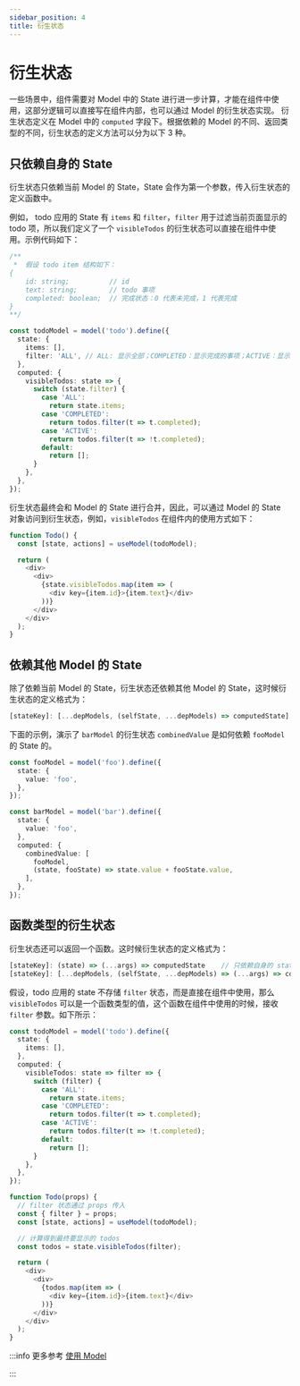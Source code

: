 ```yaml
---
sidebar_position: 4
title: 衍生状态
---
```

# 衍生状态

一些场景中，组件需要对 Model 中的 State 进行进一步计算，才能在组件中使用，这部分逻辑可以直接写在组件内部，也可以通过 Model 的衍生状态实现。
衍生状态定义在 Model 中的 `computed` 字段下。根据依赖的 Model 的不同、返回类型的不同，衍生状态的定义方法可以分为以下 3 种。

## 只依赖自身的 State

衍生状态只依赖当前 Model 的 State，State 会作为第一个参数，传入衍生状态的定义函数中。

例如， todo 应用的 State 有 `items` 和 `filter`，`filter` 用于过滤当前页面显示的 todo 项，所以我们定义了一个 `visibleTodos` 的衍生状态可以直接在组件中使用。示例代码如下：

```ts
/**
 *  假设 todo item 结构如下：
{
    id: string;          // id
    text: string;        // todo 事项
    completed: boolean;  // 完成状态：0 代表未完成，1 代表完成
}
**/

const todoModel = model('todo').define({
  state: {
    items: [],
    filter: 'ALL', // ALL: 显示全部；COMPLETED：显示完成的事项；ACTIVE：显示未完成的事项
  },
  computed: {
    visibleTodos: state => {
      switch (state.filter) {
        case 'ALL':
          return state.items;
        case 'COMPLETED':
          return todos.filter(t => t.completed);
        case 'ACTIVE':
          return todos.filter(t => !t.completed);
        default:
          return [];
      }
    },
  },
});
```

衍生状态最终会和 Model 的 State 进行合并，因此，可以通过 Model 的 State 对象访问到衍生状态，例如，`visibleTodos` 在组件内的使用方式如下：

```ts
function Todo() {
  const [state, actions] = useModel(todoModel);

  return (
    <div>
      <div>
        {state.visibleTodos.map(item => (
          <div key={item.id}>{item.text}</div>
        ))}
      </div>
    </div>
  );
}
```

## 依赖其他 Model 的 State

除了依赖当前 Model 的 State，衍生状态还依赖其他 Model 的 State，这时候衍生状态的定义格式为：

```ts
[stateKey]: [...depModels, (selfState, ...depModels) => computedState]
```

下面的示例，演示了 `barModel` 的衍生状态 `combinedValue` 是如何依赖 `fooModel` 的 State 的。

```ts
const fooModel = model('foo').define({
  state: {
    value: 'foo',
  },
});

const barModel = model('bar').define({
  state: {
    value: 'foo',
  },
  computed: {
    combinedValue: [
      fooModel,
      (state, fooState) => state.value + fooState.value,
    ],
  },
});
```

## 函数类型的衍生状态

衍生状态还可以返回一个函数。这时候衍生状态的定义格式为：

```ts
[stateKey]: (state) => (...args) => computedState    // 只依赖自身的 state
[stateKey]: [...depModels, (selfState, ...depModels) => (...args) => computedState]  // 依赖其他 Model 的 state
```

假设，todo 应用的 state 不存储 `filter` 状态，而是直接在组件中使用，那么 `visibleTodos` 可以是一个函数类型的值，这个函数在组件中使用的时候，接收 `filter` 参数。如下所示：

```ts
const todoModel = model('todo').define({
  state: {
    items: [],
  },
  computed: {
    visibleTodos: state => filter => {
      switch (filter) {
        case 'ALL':
          return state.items;
        case 'COMPLETED':
          return todos.filter(t => t.completed);
        case 'ACTIVE':
          return todos.filter(t => !t.completed);
        default:
          return [];
      }
    },
  },
});

function Todo(props) {
  // filter 状态通过 props 传入
  const { filter } = props;
  const [state, actions] = useModel(todoModel);

  // 计算得到最终要显示的 todos
  const todos = state.visibleTodos(filter);

  return (
    <div>
      <div>
        {todos.map(item => (
          <div key={item.id}>{item.text}</div>
        ))}
      </div>
    </div>
  );
}
```

:::info 更多参考
[使用 Model](/guides/topic-detail/model/computed-state)

:::
